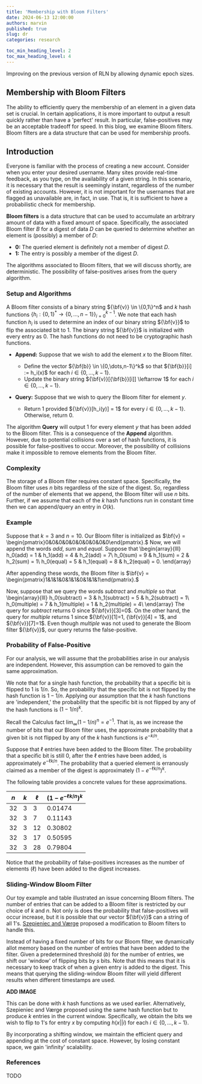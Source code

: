 ```yaml
---
title: 'Membership with Bloom Filters'
date: 2024-06-13 12:00:00
authors: marvin
published: true
slug: dr
categories: research

toc_min_heading_level: 2
toc_max_heading_level: 4
---
```


Improving on the previous version of RLN by allowing dynamic epoch sizes.

<!--truncate-->

## Membership with Bloom Filters

The ability to efficiently query the membership of an element in a given data set is crucial.
In certain applications, it is more important to output a result quickly rather than have a 'perfect' result.
In particular, false-positives may be an acceptable tradeoff for speed.
In this blog, we examine Bloom filters.
Bloom filters are a data structure that can be used for membership proofs.


## Introduction
Everyone is familiar with the process of creating a new account.
Consider when you enter your desired username.
Many sites provide real-time feedback, as you type, on the availability of a given string.
In this scenario, it is necessary that the result is seemingly instant, regardless of the number of existing accounts.
However, it is not important for the usernames that are flagged as unavailable are, in fact, in use.
That is, it is sufficient to have a probabilistic check for membership.

**Bloom filters** is a data structure that can be used to accumulate an arbitrary amount of data with a fixed amount of space.
Specifically, the associated Bloom filter $B$ for a digest of data $D$ can be queried to determine whether an element is (possibly) a member of $D$:

- **0:** The queried element is definitely not a member of digest $D$.
- **1:** The entry is possibly a member of the digest $D$.

The algorithms associated to Bloom filters, that we will discuss shortly, are deterministic.
The possibility of false-positives arises from the query algorithm.

### Setup and Algorithms
A Bloom filter consists of a binary string ${\bf{v}} \in \{0,1\}^n$ and $k$ hash functions $\{h_i: \{0,1\}^* \rightarrow \{0,\dots,n-1\}\}_{i=0}^{k-1}$.
We note that each hash function $h_i$ is used to determine an index of our binary string ${\bf{v}}$ to flip the associated bit to 1.
The binary string ${\bf{v}}$ is initialized with every entry as 0.
The hash functions do not need to be cryptographic hash functions.


- **Append:** Suppose that we wish to add the element $x$ to the Bloom filter.
    - Define the vector ${\bf{b}} \in \{0,\dots,n-1\}^k$ so that ${\bf{b}}[i] := h_i(x)$ for each $i \in \{0,\dots,k-1\}$.
    - Update the binary string ${\bf{v}}[{\bf{b}}[i]] \leftarrow 1$ for each $i \in \{0,\dots,k-1\}$.
   
- **Query:** Suppose that we wish to query the Bloom filter for element $y$.
    - Return 1 provided ${\bf{v}}[h_i(y)] = 1$ for every $i \in \{0,\dots,k-1\}$. Otherwise, return 0.
    
The algorithm **Query** will output 1 for every element $y$ that has been added to the Bloom filter.
This is a consequence of the **Append** algorithm.
However, due to potential collisions over a set of hash functions, it is possible for false-positives to occur.
Moreover, the possibility of collisions make it impossible to remove elements from the Bloom filter.

### Complexity
The storage of a Bloom filter requires constant space.
Specifically, the Bloom filter uses $n$ bits regardless of the size of the digest.
So, regardless of the number of elements that we append, the Bloom filter will use $n$ bits.
Further, if we assume that each of the $k$ hash functions run in constant time then we can append/query an entry in $O(k)$.

### Example
Suppose that $k = 3$ and $n = 10$. 
Our Bloom filter is initialized as $\bf{v} = \begin{pmatrix}0&0&0&0&0&0&0&0&0&0\end{pmatrix}.$
Now, we will append the words $add$, $sum$ and $equal$.
Suppose that
\begin{array}{lll}
h_0(add) = 1 & h_1(add) = 4 & h_2(add) = 7\\
h_0(sum) = 9 & h_1(sum) = 2 & h_2(sum) = 1\\
h_0(equal) = 5 & h_1(equal) = 8 & h_2(equal) = 0.
\end{array}

After appending these words, the Bloom filter is $\bf{v} = \begin{pmatrix}1&1&1&0&1&1&0&1&1&1\end{pmatrix}.$

Now, suppose that we query the words $subtract$ and $multiple$ so that
\begin{array}{lll} h_0(subtract) = 3 & h_1(subtract) = 5 & h_2(subtract) = 1\\ h_0(multiple) = 7 & h_1(multiple) = 1 & h_2(multiple) = 4\\
\end{array}
The query for $subtract$ returns 0 since ${\bf{v}}[3]=0$.
On the other hand, the query for $multiple$ returns 1 since ${\bf{v}}[1]=1, {\bf{v}}[4] = 1$, and ${\bf{v}}[7]=1$.
Even though $multiple$ was not used to generate the Bloom filter ${\bf{v}}$, our query returns the false-positive.


### Probability of False-Positive
For our analysis, we will assume that the probabilities arise in our analysis are independent. 
However, this assumption can be removed to gain the same approximation.

We note that for a single hash function, the probability that a specific bit is flipped to 1 is $1/n$.
So, the probability that the specific bit is not flipped by the hash function is $1-1/n$.
Applying our assumption that the $k$ hash functions are 'independent,'
the probability that the specific bit is not flipped by any of the hash functions is
$(1-1/n)^k$.

Recall the Calculus fact $\lim_{\infty} (1-1/n)^n = e^{-1}$.
That is, as we increase the number of bits that our Bloom filter uses, the approximate probability that a given bit is not flipped by any of the $k$ hash functions is $e^{-k/n}$.

Suppose that $\ell$ entries have been added to the Bloom filter.
The probability that a specific bit is still 0, after the $\ell$ entries have been added, is approximately $e^{-\ell k/n}$.
The probability that a queried element is erranously claimed as a member of the digest is approximately
$(1-e^{-\ell k/n})^k$.

The following table provides a concrete values for these approximations.



| $n$ | $k$ | $\ell$ | $(1-e^{-\ell k/n})^k$|
| -------- | -------- | -------- | --- |
| 32     |   3   |  3    | 0.01474 |
| 32     |   3   |  7    | 0.11143 |
| 32     |   3   |  12    |0.30802 |
| 32     |   3   |  17    |0.50595 |
| 32     |   3   |  28    |0.79804 |

Notice that the probability of false-positives increases as the number of elements ($\ell$) have been added to the digest increases.

### Sliding-Window Bloom Filter
Our toy example and table illustrated an issue concerning Bloom filters.
The number of entries that can be added to a Bloom filter is restricted by our choice of $k$ and $n$.
Not only is does the probability that false-positives will occur increase,
but it is possible that our vector ${\bf{v}}$ can a string of all 1's.
[Szepieniec and Værge](https://eprint.iacr.org/2023/1208.pdf) proposed a modification to Bloom filters to handle this.

Instead of having a fixed number of bits for our Bloom filter, we dynamically allot memory based on the number of entries that have been added to the filter.
Given a predetermined threshold ($b$) for the number of entries, we shift our 'window' of flipping bits by $s$ bits.
Note that this means that it is necessary to keep track of when a given entry is added to the digest.
This means that querying the sliding-window Bloom filter will yield different results when different timestamps are used.

**ADD IMAGE**

This can be done with $k$ hash functions as we used earlier.
Alternatively, Szepieniec and Værge proposed using the same hash function but to produce $k$ entries in the current window.
Specifically, we obtain the bits we wish to flip to 1's for entry $x$ by computing $h(x || i)$ for each $i \in \{0,\dots, k-1\}$.

By incorporating a shifting window, we maintain the efficient query and appending at the cost of constant space.
However, by losing constant space, we gain 'infinity' scalability.

### References
TODO